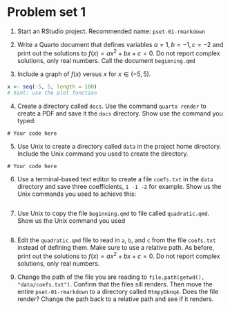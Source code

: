 # Problem set 1 {.unnumberd}

(@) Start an RStudio project. Recommended name: `pset-01-rmarkdown`

(@) Write a Quarto document that defines variables $a=1, b=-1, c=-2$
and print out the solutions to $f(x) = ax^2+bx+c=0$. 
Do not report complex solutions, only real numbers. Call the document `beginning.qmd`


(@) Include a graph of $f(x)$ versus $x$ for $x \in (-5,5)$.


```r
x <- seq(-5, 5, length = 100)
# hint: use the plot function
```

(@) Create a directory called `docs`. Use the command `quarto render` to create a PDF and save it the `docs` directory. Show use the command you typed:

```
# Your code here
```

(@) Use Unix to create a directory called `data` in the project home directory. Include the Unix command you used to create the directory.

```
# Your code here
```

(@) Use a terminal-based text editor to create a file `coefs.txt` in the `data` directory and save three coefficients, `1 -1 -2` for example. Show us the Unix commands you used to achieve this:

```
```

(@) Use Unix to copy the file `beginning.qmd` to file called `quadratic.qmd`. Show us the Unix command you used

```
```

(@) Edit the `quadratic.qmd` file to read in `a`, `b`, and `c` from the file `coefs.txt` instead of defining them. Make sure to use a relative path. As before, print out the solutions to $f(x) = ax^2+bx+c=0$. Do not report complex solutions, only real numbers. 


(@) Change the path of the file you are reading to `file.path(getwd(), "data/coefs.txt")`. Confirm that the files sill renders. Then move the entire `pset-01-rmarkdown` to a directory called `RtmpyDknq4`.  Does the file render? Change the path back to a relative path and see if it renders.



